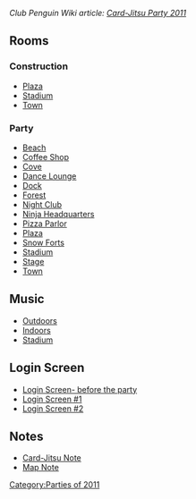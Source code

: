 ''Club Penguin Wiki article: [[clubpenguinwiki:Card-Jitsu Party 2011|Card-Jitsu Party 2011]]''

==Rooms==
===Construction===
*[[Media:Card-JitsuPartyConsPlaza.swf|Plaza]]
*[[Media:Card-JitsuPartyConsRink.swf|Stadium]]
*[[Media:RoomsTown-CardJitsuPartyPre.swf|Town]]

===Party===
*[[Media:Card-JitsuPartyBeach.swf|Beach]]
*[[Media:Card-JitsuPartyCoffee.swf|Coffee Shop]]
*[[Media:Card-JitsuPartyCove.swf|Cove]]
*[[Media:Card-JitsuPartyLounge.swf|Dance Lounge]]
*[[Media:Card-JitsuPartyDock.swf|Dock]]
*[[Media:Card-JitsuPartyForest.swf|Forest]]
*[[Media:Card-JitsuPartyDance.swf|Night Club]]
*[[Media:Card-JitsuPartyParty1.swf|Ninja Headquarters]]
*[[Media:Card-JitsuPartyPizza.swf|Pizza Parlor]]
*[[Media:Card-JitsuPartyPlaza.swf|Plaza]]
*[[Media:Card-JitsuPartyForts.swf|Snow Forts]]
*[[Media:Card-JitsuPartyRink.swf|Stadium]]
*[[Media:11242011Stage.swf|Stage]]
*[[Media:RoomsTown-CardJitsuParty.swf|Town]]

==Music==
*[[Media:Music313.swf|Outdoors]]
*[[Media:Music314.swf|Indoors]]
*[[Media:Music116.swf|Stadium]]

==Login Screen==
*[[Media:StartBillboardsCardJitsuPartyPre.swf|Login Screen- before the party]]
*[[Media:CardJitsuPartyPreStartBillboards.swf|Login Screen #1]]
*[[Media:BillboardsCard-jitsu-party.swf|Login Screen #2]]

==Notes==
*[[Media:Card-JitsuPartyCardjitsu duringparty.swf|Card-Jitsu Note]]
*[[Media:Card-JitsuPartyParty map note.swf|Map Note]]
{{Parties}}

[[Category:Parties of 2011]]
